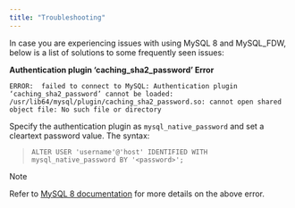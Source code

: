 ```yaml
---
title: "Troubleshooting"
---
```




In case you are experiencing issues with using MySQL 8 and MySQL\_FDW, below is a list of solutions to some frequently seen issues:

**Authentication plugin ‘caching\_sha2\_password’ Error**

``` text
ERROR:  failed to connect to MySQL: Authentication plugin ‘caching_sha2_password’ cannot be loaded: /usr/lib64/mysql/plugin/caching_sha2_password.so: cannot open shared  object file: No such file or directory
```

Specify the authentication plugin as `mysql_native_password` and set a cleartext password value. The syntax:

> `ALTER USER 'username'@'host' IDENTIFIED WITH mysql_native_password BY '<password>';`

<div class="note">

<div class="title">

Note

</div>

Refer to [MySQL 8 documentation](https://dev.mysql.com/doc/refman/8.0/en/upgrading-from-previous-series.html) for more details on the above error.

</div>
